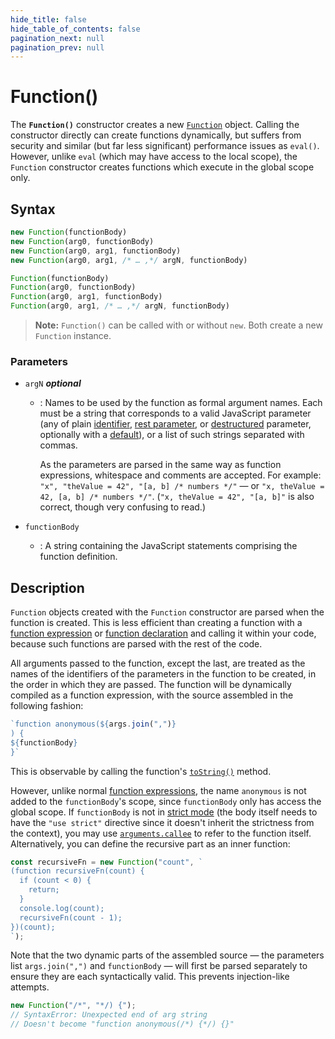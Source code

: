 ```yaml
---
hide_title: false
hide_table_of_contents: false
pagination_next: null
pagination_prev: null
---
```

# Function()

The **`Function()`** constructor creates a new [`Function`](https://developer.mozilla.org/docs/Web/JavaScript/Reference/Global_Objects/Function) object. Calling the constructor directly can create functions dynamically, but suffers from security and similar (but far less significant) performance issues as `eval()`. However, unlike `eval` (which may have access to the local scope), the `Function` constructor creates functions which execute in the global scope only.



## Syntax

```js
new Function(functionBody)
new Function(arg0, functionBody)
new Function(arg0, arg1, functionBody)
new Function(arg0, arg1, /* … ,*/ argN, functionBody)

Function(functionBody)
Function(arg0, functionBody)
Function(arg0, arg1, functionBody)
Function(arg0, arg1, /* … ,*/ argN, functionBody)
```

> **Note:** `Function()` can be called with or without `new`. Both create a new `Function` instance.

### Parameters

- `argN` _**optional**_

  - : Names to be used by the function as formal argument names. Each must be a string that corresponds to a valid JavaScript parameter (any of plain [identifier](https://developer.mozilla.org/docs/Glossary/Identifier), [rest parameter](https://developer.mozilla.org/docs/Web/JavaScript/Reference/Functions/rest_parameters), or [destructured](https://developer.mozilla.org/docs/Web/JavaScript/Reference/Operators/Destructuring_assignment) parameter, optionally with a [default](https://developer.mozilla.org/docs/Web/JavaScript/Reference/Functions/Default_parameters)), or a list of such strings separated with commas.

    As the parameters are parsed in the same way as function expressions, whitespace and comments are accepted. For example: `"x", "theValue = 42", "[a, b] /* numbers */"` — or `"x, theValue = 42, [a, b] /* numbers */"`. (`"x, theValue = 42", "[a, b]"` is also correct, though very confusing to read.)

- `functionBody`
  - : A string containing the JavaScript statements comprising the function definition.

## Description

`Function` objects created with the `Function` constructor are parsed when the function is created. This is less efficient than creating a function with a [function expression](https://developer.mozilla.org/docs/Web/JavaScript/Reference/Operators/function) or [function declaration](https://developer.mozilla.org/docs/Web/JavaScript/Reference/Statements/function) and calling it within your code, because such functions are parsed with the rest of the code.

All arguments passed to the function, except the last, are treated as the names of the identifiers of the parameters in the function to be created, in the order in which they are passed. The function will be dynamically compiled as a function expression, with the source assembled in the following fashion:

```js
`function anonymous(${args.join(",")}
) {
${functionBody}
}`
```

This is observable by calling the function's [`toString()`](https://developer.mozilla.org/docs/Web/JavaScript/Reference/Global_Objects/Function/toString) method.

However, unlike normal [function expressions](https://developer.mozilla.org/docs/Web/JavaScript/Reference/Operators/function), the name `anonymous` is not added to the `functionBody`'s scope, since `functionBody` only has access the global scope. If `functionBody` is not in [strict mode](https://developer.mozilla.org/docs/Web/JavaScript/Reference/Strict_mode) (the body itself needs to have the `"use strict"` directive since it doesn't inherit the strictness from the context), you may use [`arguments.callee`](https://developer.mozilla.org/docs/Web/JavaScript/Reference/Functions/arguments/callee) to refer to the function itself. Alternatively, you can define the recursive part as an inner function:

```js
const recursiveFn = new Function("count", `
(function recursiveFn(count) {
  if (count < 0) {
    return;
  }
  console.log(count);
  recursiveFn(count - 1);
})(count);
`);
```

Note that the two dynamic parts of the assembled source — the parameters list `args.join(",")` and `functionBody` — will first be parsed separately to ensure they are each syntactically valid. This prevents injection-like attempts.

```js
new Function("/*", "*/) {");
// SyntaxError: Unexpected end of arg string
// Doesn't become "function anonymous(/*) {*/) {}"
```
